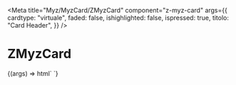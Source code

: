
<Meta
  title="Myz/MyzCard/ZMyzCard"
  component="z-myz-card"
  args={{
    cardtype: "virtuale",
    faded: false,
    ishighlighted: false,
    ispressed: true,
    titolo: "Card Header",
  }}
/>

# ZMyzCard

<Canvas>
  <Story name="ZMyzCard">
    {(args) => html`<z-myz-card
      cardtype="${args.cardtype}"
      faded="${args.faded}"
      ishighlighted="${args.ishighlighted}"
      ispressed="${args.ispressed}"
    >
      <z-myz-card-header
        cardtype="${args.cardtype}"
        faded="${args.faded}"
        titolo="${args.titolo}"
      >
        <z-myz-card-icon
          icon="book-minus"
          slot="icon"
        />
      </z-myz-card-header>
      <z-myz-card-body>
        <z-myz-card-alert
          slot="alert"
          iconName="checkmark-circle"
          contenttext="Aggiunto"
          actiontext="Annulla"
          type="add"
        ></z-myz-card-alert>
        <z-myz-card-cover
          slot="cover"
          titolo="titolo"
          img="https://staticmy.zanichelli.it/catalogo/assets/m40001.9788808720740.jpg"
        />
      </z-myz-card-body>
      <z-myz-card-footer
        titolo="title"
        autori="Authors"
        isbn="97-88-80-8620-710"
      >
        <z-toggle-button
          label="risorse"
          slot="toggle"
        ></z-toggle-button>
        <z-myz-card-list
          listdata='[{"isLink":true,"value":"Leggi sul browser","url":"https://booktab.it/"},{"isLink":true,"value":"Sito e risorse del libro","url":"http://online.scuola.zanichelli.it/curtisinvitoblu/"},{"isLink":false,"value":"Programmazione"},{"isLink":false,"value":"Prove di verifica"},{"isLink":true,"value":"ZTE","url":"https://zte.zanichelli.it/"}]'
          slot="list"
        />
      </z-myz-card-footer>
    </z-myz-card>`}
  </Story>
</Canvas>

<ArgsTable of="z-myz-card" />
